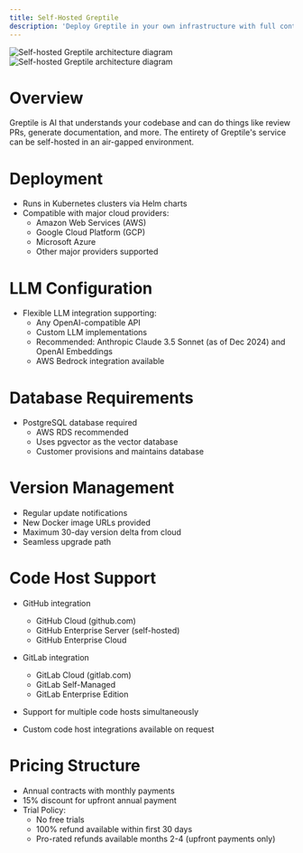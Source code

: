 ```yaml
---
title: Self-Hosted Greptile
description: 'Deploy Greptile in your own infrastructure with full control and customization'
---
```

<Frame>
  <img
    className="dark:hidden"
    src="/images/selfhost-light.svg"
    alt="Self-hosted Greptile architecture diagram"
  />
  <img
    className="hidden dark:block" 
    src="/images/selfhost-dark.svg"
    alt="Self-hosted Greptile architecture diagram"
  />
</Frame>

# Overview

Greptile is AI that understands your codebase and can do things like review PRs, generate documentation, and more. The entirety of Greptile's service can be self-hosted in an air-gapped environment.

# Deployment

- Runs in Kubernetes clusters via Helm charts
- Compatible with major cloud providers:
  - Amazon Web Services (AWS)
  - Google Cloud Platform (GCP)
  - Microsoft Azure
  - Other major providers supported

# LLM Configuration

- Flexible LLM integration supporting:
  - Any OpenAI-compatible API
  - Custom LLM implementations
  - Recommended: Anthropic Claude 3.5 Sonnet (as of Dec 2024) and OpenAI Embeddings
  - AWS Bedrock integration available

# Database Requirements

- PostgreSQL database required
  - AWS RDS recommended
  - Uses pgvector as the vector database
  - Customer provisions and maintains database

# Version Management

- Regular update notifications
- New Docker image URLs provided
- Maximum 30-day version delta from cloud
- Seamless upgrade path

# Code Host Support

- GitHub integration
  - GitHub Cloud (github.com)
  - GitHub Enterprise Server (self-hosted)
  - GitHub Enterprise Cloud

- GitLab integration
  - GitLab Cloud (gitlab.com) 
  - GitLab Self-Managed
  - GitLab Enterprise Edition

- Support for multiple code hosts simultaneously
- Custom code host integrations available on request


# Pricing Structure

- Annual contracts with monthly payments
- 15% discount for upfront annual payment
- Trial Policy:
  - No free trials
  - 100% refund available within first 30 days
  - Pro-rated refunds available months 2-4 (upfront payments only)
